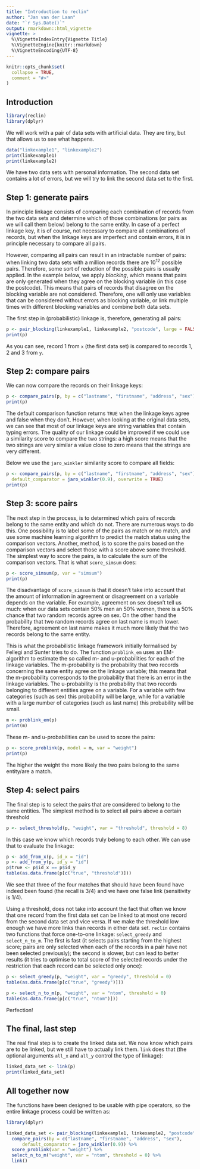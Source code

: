 ```yaml
---
title: "Introduction to reclin"
author: "Jan van der Laan"
date: "`r Sys.Date()`"
output: rmarkdown::html_vignette
vignette: >
  %\VignetteIndexEntry{Vignette Title}
  %\VignetteEngine{knitr::rmarkdown}
  %\VignetteEncoding{UTF-8}
---
```


```r
knitr::opts_chunk$set(
  collapse = TRUE,
  comment = "#>"
)
```


## Introduction

```r
library(reclin)
library(dplyr)
```

We will work with a pair of data sets with artificial data. They are tiny, but
that allows us to see what happens.
```r
data("linkexample1", "linkexample2")
print(linkexample1)
print(linkexample2)
```

We have two data sets with personal information. The second data set contains a
lot of errors, but we will try to link the second data set to the first.

## Step 1: generate pairs

In principle linkage consists of comparing each combination of records from the
two data sets and determine which of those combinations (or pairs as we will
call them below) belong to the same entity. In case of a perfect linkage key, it
is of course, not necessary to compare all combinations of records, but when
the linkage keys are imperfect and contain errors, it is in principle necessary
to compare all pairs.

However, comparing all pairs can result in an intractable number of
pairs: when linking two data sets with a million records there are $10^{12}$
possible pairs. Therefore, some sort of reduction of the possible pairs is
usually applied. In the example below, we apply *blocking*, which means that
pairs are only generated when they agree on the blocking variable (in this case
the postcode). This means that pairs of records that disagree on the blocking
variable are not considered. Therefore, one will only use variables that can
be considered without errors as blocking variable, or link multiple times with
different blocking variables and combine both data sets.

The first step in (probabilistic) linkage is, therefore, generating all pairs:
```r
p <- pair_blocking(linkexample1, linkexample2, "postcode", large = FALSE)
print(p)
```

As you can see, record 1 from `x` (the first data set) is compared to records
1, 2 and 3 from `y`.

## Step 2: compare pairs

We can now compare the records on their linkage keys:
```r
p <- compare_pairs(p, by = c("lastname", "firstname", "address", "sex"))
print(p)
```

The default comparison function returns `TRUE` when the linkage keys agree and
false when they don't. However, when looking at the original data sets, we can
see that most of our linkage keys are string variables that contain typing
errors. The quality of our linkage could be improved if we could use a
similarity score to compare the two strings: a high score means that the two
strings are very similar a value close to zero means that the strings are very
different.

Below we use the `jaro_winkler` similarity score to compare all fields:

```r
p <- compare_pairs(p, by = c("lastname", "firstname", "address", "sex"),
  default_comparator = jaro_winkler(0.9), overwrite = TRUE)
print(p)
```

## Step 3: score pairs

The next step in the process, is to determined which pairs of records belong to
the same entity and which do not. There are numerous ways to do this. One
possibility is to label some of the pairs as match or no match, and use some
machine learning algorithm to predict the match status using the comparison
vectors. Another, method, is to score the pairs based on the comparison vectors
and select those with a score above some threshold. The simplest way to score
the pairs, is to calculate the sum of the comparison vectors. That is what
`score_simsum` does:

```r
p <- score_simsum(p, var = "simsum")
print(p)
```

The disadvantage of `score_simsum` is that it doesn't take into account that
the amount of information in agreement or disagreement on a variable depends
on the variable. For example, agreement on sex doesn't tell us much: when
our data sets contain 50% men an 50% women, there is a 50% chance that two
random records agree on sex. On the other hand the probability that two random
records agree on last name is much lower. Therefore, agreement on last name makes
it much more likely that the two records belong to the same entity.

This is what the probabilistic linkage framework initially formalised by Fellegi
and Sunter tries to do. The function `problink_em` uses an EM-algorithm to
estimate the so called m- and u-probabilities for each of the linkage variables.
The m-probability is the probability that two records concerning the same entity
agree on the linkage variable; this means that the m-probability corresponds to
the probability that there is an error in the linkage variables.
The u-probability is the probability that two records belonging to different
entities agree on a variable. For a variable with few categories (such as sex)
this probability will be large, while for a variable with a large number of
categories (such as last name) this probability will be small.

```r
m <- problink_em(p)
print(m)
```

These m- and u-probabilities can be used to score the pairs:

```r
p <- score_problink(p, model = m, var = "weight")
print(p)
```

The higher the weight the more likely the two pairs belong to the same
entity/are a match.

## Step 4: select pairs

The final step is to select the pairs that are considered to belong to the
same entities. The simplest method is to select all pairs above a certain
threshold

```r
p <- select_threshold(p, "weight", var = "threshold", threshold = 8)
```

In this case we know which records truly belong to each other. We can use that
to evaluate the linkage:
```r
p <- add_from_x(p, id_x = "id")
p <- add_from_y(p, id_y = "id")
p$true <- p$id_x == p$id_y
table(as.data.frame(p[c("true", "threshold")]))
```

We see that three of the four matches that should have been found have indeed
been found (the recall is 3/4) and we have one false link (sensitivity is 1/4).

Using a threshold, does not take into account the fact that often we know that
one record from the first data set can be linked to at most one record from the
second data set and vice versa. If we make the threshold low enough we have more
links than records in either data set. `reclin` contains two functions that
force one-to-one linkage: `select_greedy` and `select_n_to_m`. The first is
fast (it selects pairs starting from the highest score; pairs are only selected
when each of the records in a pair have not been selected previously); the
second is slower, but can lead to better results (it tries to optimise to total
score of the selected records under the restriction that each record can be
selected only once):


```r
p <- select_greedy(p, "weight", var = "greedy", threshold = 0)
table(as.data.frame(p[c("true", "greedy")]))
```


```r
p <- select_n_to_m(p, "weight", var = "ntom", threshold = 0)
table(as.data.frame(p[c("true", "ntom")]))
```

Perfection!

## The final, last step

The real final step is to create the linked data set. We now know which pairs
are to be linked, but we still have to actually link them. `link` does that (the
optional arguments `all_x` and `all_y` control the type of linkage):

```r
linked_data_set <- link(p)
print(linked_data_set)
```

## All together now
The functions have been designed to be usable with pipe operators, so the
entire linkage process could be written as:

```r
library(dplyr)

linked_data_set <- pair_blocking(linkexample1, linkexample2, "postcode") %>%
  compare_pairs(by = c("lastname", "firstname", "address", "sex"),
      default_comparator = jaro_winkler(0.9)) %>%
  score_problink(var = "weight") %>%
  select_n_to_m("weight", var = "ntom", threshold = 0) %>%
  link()
```

